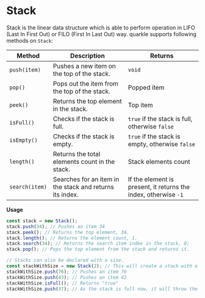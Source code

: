 # Stack

Stack is the linear data structure which is able to perform operation in LIFO (Last In First Out) or FILO (First In Last Out) way. quarkle supports following methods on `Stack`:

| Method | Description | Returns |
| ------ | ----------- | ------- |
| `push(item)` | Pushes a new item on the top of the stack. | `void` |
| `pop()` | Pops out the item from the top of the stack. | Popped item |
| `peek()` | Returns the top element in the stack. | Top item |
| `isFull()` | Checks if the stack is full. | `true` if the stack is full, otherwise `false` |
| `isEmpty()` | Checks if the stack is empty. | `true` if the stack is empty, otherwise `false` |
| `length()` | Returns the total elements count in the stack. | Stack elements count |
| `search(item)` | Searches for an item in the stack and returns its index. | If the element is present, it returns the index, otherwise `-1` |

**Usage**

```js copy
const stack = new Stack();
stack.push(34); // Pushes an item 34
stack.peek(); // Returns the top element, 34.
stack.length(); // Returns the element count, 1.
stack.search(34); // Returns the search item index in the stack, 0;
stack.pop(); // Pops the top element from the stack and returns it.

// Stacks can also be declared with a size.
const stackWithSize = new Stack(2); // This will create a stack with a size 2;
stackWithSize.push(76); // Pushes an item 76
stackWithSize.push(43); // Pushes an item 43
stackWithSize.isFull(); // Returns "true"
stackWithSize.push(37); // As the stack is full now, it will throw the "stack is full" error.
```